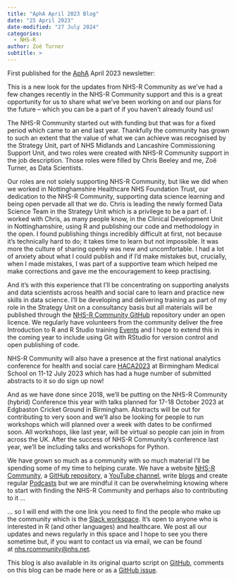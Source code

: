 ```yaml
---
title: "AphA April 2023 Blog"
date: "25 April 2023"
date-modified: "27 July 2024"
categories:
  - NHS-R
author: Zoë Turner
subtitle: >
---
```


First published for the [AphA](https://www.aphanalysts.org/) April 2023 newsletter:

This is a new look for the updates from NHS-R Community as we’ve had a few changes recently in the NHS-R Community support and this is a great opportunity for us to share what we’ve been working on and our plans for the future – which you can be a part of if you haven’t already found us!

The NHS-R Community started out with funding but that was for a fixed period which came to an end last year. Thankfully the community has grown to such an extent that the value of what we can achieve was recognised by the Strategy Unit, part of NHS Midlands and Lancashire Commissioning Support Unit, and two roles were created with NHS-R Community support in the job description. Those roles were filled by Chris Beeley and me, Zoë Turner, as Data Scientists.

Our roles are not solely supporting NHS-R Community, but like we did when we worked in Nottinghamshire Healthcare NHS Foundation Trust, our dedication to the NHS-R Community, supporting data science learning and being open pervade all that we do. Chris is leading the newly formed Data Science Team in the Strategy Unit which is a privilege to be a part of. I worked with Chris, as many people know, in the Clinical Development Unit in Nottinghamshire, using R and publishing our code and methodology in the open. I found publishing things incredibly difficult at first, not because it’s technically hard to do; it takes time to learn but not impossible. It was more the culture of sharing openly was new and uncomfortable. I had a lot of anxiety about what I could publish and if I’d make mistakes but, crucially, when I made mistakes, I was part of a supportive team which helped me make corrections and gave me the encouragement to keep practising.

And it’s with this experience that I’ll be concentrating on supporting analysts and data scientists across health and social care to learn and practice new skills in data science. I’ll be developing and delivering training as part of my role in the Strategy Unit on a consultancy basis but all materials will be published through the [NHS-R Community GitHub](https://github.com/nhs-r-community) repository under an open licence. We regularly have volunteers from the community deliver the free Introduction to R and R Studio training [Events](https://nhsrcommunity.com/events/) and I hope to extend this in the coming year to include using Git with RStudio for version control and open publishing of code.

NHS-R Community will also have a presence at the first national analytics conference for health and social care [HACA2023](https://uobevents.eventsair.com/haca-2023/) at Birmingham Medical School on 11-12 July 2023 which has had a huge number of submitted abstracts to it so do sign up now!

And as we have done since 2018, we’ll be putting on the NHS-R Community (hybrid) Conference this year with talks planned for 17-18 October 2023 at Edgbaston Cricket Ground in Birmingham. Abstracts will be out for contributing to very soon and we’ll also be looking for people to run workshops which will planned over a week with dates to be confirmed soon. All workshops, like last year, will be virtual so people can join in from across the UK. After the success of NHS-R Community’s conference last year, we’ll be including talks and workshops for Python.

We have grown so much as a community with so much material I’ll be spending some of my time to helping curate. We have a website [NHS-R Community](https://nhsrcommunity.com/), a [GitHub repository](https://github.com/nhs-r-community), a [YouTube channel](https://www.youtube.com/c/NHSRCommunity), write [blogs](https://nhsrcommunity.com/blogs/blogs/) and create regular [Podcasts](https://soundcloud.com/nhs-r-community) but we are mindful it can be overwhelming knowing where to start with finding the NHS-R Community and perhaps also to contributing to it …

… so I will end with the one link you need to find the people who make up the community which is the [Slack workspace](https://nhsrcommunity.slack.com/). It’s open to anyone who is interested in R (and other languages) and healthcare. We post all our updates and news regularly in this space and I hope to see you there sometime but, if you want to contact us via email, we can be found at [nhs.rcommunity\@nhs.net](mailto:nhs.rcommunity@nhs.net).

This blog is also available in its original quarto script on [GitHub](https://github.com/nhs-r-community/NHSRblogs/tree/main/20230425-apha-april), comments on this blog can be made here or as a [GitHub issue](https://github.com/nhs-r-community/NHSRblogs/issues).
